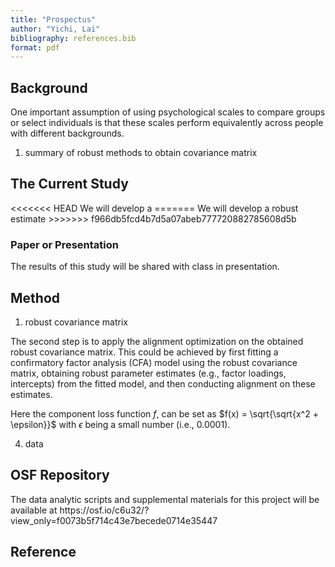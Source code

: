 ```yaml
---
title: "Prospectus"
author: "Yichi, Lai"
bibliography: references.bib
format: pdf
---
```


## Background

One important assumption of using psychological scales to compare groups or select individuals is that these scales perform equivalently across people with different backgrounds. 

1.  summary of robust methods to obtain covariance matrix



## The Current Study

<<<<<<< HEAD
We will develop a
=======
We will develop a robust estimate
>>>>>>> f966db5fcd4b7d5a07abeb777720882785608d5b

### Paper or Presentation

The results of this study will be shared with class in presentation.

## Method

1.  robust covariance matrix

The second step is to apply the alignment optimization on the obtained robust covariance matrix. This could be achieved by first fitting a confirmatory factor analysis (CFA) model using the robust covariance matrix, obtaining robust parameter estimates (e.g., factor loadings, intercepts) from the fitted model, and then conducting alignment on these estimates. 

Here the component loss function $f$, can be set as $f(x) = \sqrt{\sqrt{x^2 + \epsilon}}$ with $\epsilon$ being a small number (i.e., 0.0001). 

\begin{align}
    F &= \sum_p \sum_{k_1 < k_2}w_{k_1,k_2}f(\lambda_{jk1,1} -\lambda_{jk2,1}) \\ &+ \sum_p \sum_{k_1 < k_2}w_{k_1,k_2}f(\nu_{jk1,1} -\nu_{jk2,1}) 
\end{align}

4.  data

## OSF Repository

The data analytic scripts and supplemental materials for this project will be available at https://osf.io/c6u32/?view_only=f0073b5f714c43e7becede0714e35447

## Reference

